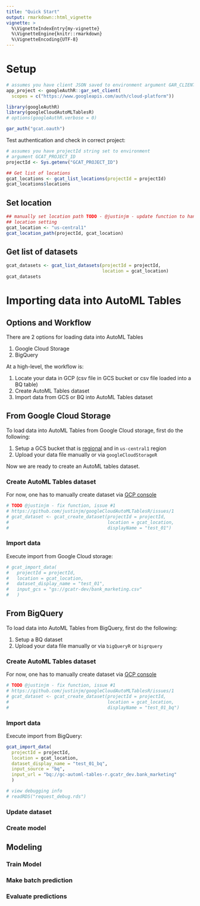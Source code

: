 ```yaml
---
title: "Quick Start"
output: rmarkdown::html_vignette
vignette: >
  %\VignetteIndexEntry{my-vignette}
  %\VignetteEngine{knitr::rmarkdown}
  %\VignetteEncoding{UTF-8}
---
```


# Setup 

```r
# assumes you have client JSON saved to environment argument GAR_CLIENT_JSON
app_project <- googleAuthR::gar_set_client(
  scopes = c("https://www.googleapis.com/auth/cloud-platform"))

library(googleAuthR)
library(googleCloudAutoMLTablesR)
# options(googleAuthR.verbose = 0)

gar_auth("gcat.oauth")
```

Test authentication and check in correct project: 

```r
# assumes you have projectId string set to environment 
# argument GCAT_PROJECT_ID
projectId <- Sys.getenv("GCAT_PROJECT_ID")

## Get list of locations 
gcat_locations <- gcat_list_locations(projectId = projectId)
gcat_locations$locations
```

## Set location 

```r
## manually set location path TODO - @justinjm - update function to handle 
## location setting 
gcat_location <- "us-central1"
gcat_location_path(projectId, gcat_location)
```

## Get list of datasets 

```r
gcat_datasets <- gcat_list_datasets(projectId = projectId,
                                    location = gcat_location)
gcat_datasets
```

# Importing data into AutoML Tables 

## Options and Workflow
There are 2 options for loading data into AutoML Tables

1. Google Cloud Storage 
2. BigQuery

At a high-level, the workflow is:

1. Locate your data in GCP (csv file in GCS bucket or csv file loaded into a BQ table)
1. Create AutoML Tables dataset
2. Import data from GCS or BQ into AutoML Tables dataset 

## From Google Cloud Storage
To load data into AutoML Tables from Google Cloud storage, first do the following:

1. Setup a GCS bucket that is [regional](https://cloud.google.com/automl-tables/docs/prepare#bucket_requirements) and in `us-central1` region
2. Upload your data file manually or via `googleCloudStorageR`

Now we are ready to create an AutoML tables dataset.

### Create AutoML Tables dataset 
For now, one has to manually create dataset via [GCP console](https://console.cloud.google.com/automl-tables/datasets/) 

```r
# TODO @justinjm - fix function, issue #1 
# https://github.com/justinjm/googleCloudAutoMLTablesR/issues/1  
# gcat_dataset <- gcat_create_dataset(projectId = projectId,
#                                     location = gcat_location,
#                                     displayName = "test_01")
```

### Import data 
Execute import from Google Cloud storage: 

```r
# gcat_import_data(
#   projectId = projectId,
#   location = gcat_location,
#   dataset_display_name = "test_01",
#   input_gcs = "gs://gcatr-dev/bank_marketing.csv"
#   )
```

## From BigQuery 
To load data into AutoML Tables from BigQuery, first do the following:

1. Setup a BQ dataset 
2. Upload your data file manually or via `bigQueryR` or `bigrquery`

### Create AutoML Tables dataset 
For now, one has to manually create dataset via [GCP console](https://console.cloud.google.com/automl-tables/datasets/) 

```r
# TODO @justinjm - fix function, issue #1 
# https://github.com/justinjm/googleCloudAutoMLTablesR/issues/1  
# gcat_dataset <- gcat_create_dataset(projectId = projectId,
#                                     location = gcat_location,
#                                     displayName = "test_01_bq")
```

### Import data 
Execute import from BigQuery: 

```r
gcat_import_data(
  projectId = projectId,
  location = gcat_location,
  dataset_display_name = "test_01_bq",
  input_source = "bq",
  input_url = "bq://gc-automl-tables-r.gcatr_dev.bank_marketing"
  )

# view debugging info
# readRDS("request_debug.rds")
```

### Update dataset 

### Create model 

## Modeling 

### Train Model

### Make batch prediction 

### Evaluate predictions 
